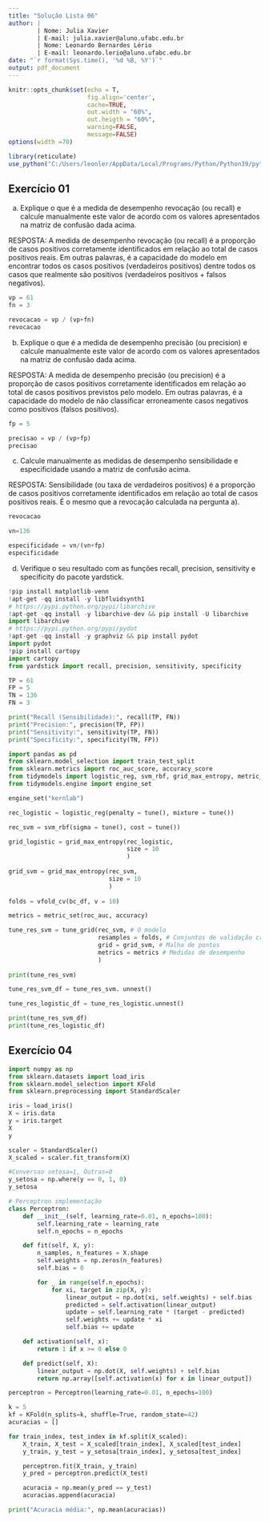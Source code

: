 ---
title: "Solução Lista 06"
author: |
        | Nome: Julia Xavier
        | E-mail: julia.xavier@aluno.ufabc.edu.br
        | Nome: Leonardo Bernardes Lério
        | E-mail: leonardo.lerio@aluno.ufabc.edu.br
date: "`r format(Sys.time(), '%d %B, %Y')`"
output: pdf_document
---

```{r setup, include=FALSE}
knitr::opts_chunk$set(echo = T,
                      fig.align='center',
                      cache=TRUE,
                      out.width = "60%",
                      out.heigth = "60%",
                      warning=FALSE,
                      message=FALSE)
options(width =70)

library(reticulate)
use_python("C:/Users/leonler/AppData/Local/Programs/Python/Python39/python.exe")
```

## Exercício 01
a) Explique o que é a medida de desempenho revocação (ou recall) e calcule manualmente este valor de
acordo com os valores apresentados na matriz de confusão dada acima.

RESPOSTA: A medida de desempenho revocação (ou recall) é a proporção de casos positivos corretamente identificados em relação ao total de casos positivos reais. Em outras palavras, é a capacidade do modelo em encontrar todos os casos positivos (verdadeiros positivos) dentre todos os casos que realmente são positivos (verdadeiros positivos + falsos negativos).
```{python}
vp = 61
fn = 3

revocacao = vp / (vp+fn)
revocacao
```

b) Explique o que é a medida de desempenho precisão (ou precision) e calcule manualmente este valor de
acordo com os valores apresentados na matriz de confusão dada acima.

RESPOSTA: A medida de desempenho precisão (ou precision) é a proporção de casos positivos corretamente identificados em relação ao total de casos positivos previstos pelo modelo. Em outras palavras, é a capacidade do modelo de não classificar erroneamente casos negativos como positivos (falsos positivos).

```{python}
fp = 5

precisao = vp / (vp+fp)
precisao
```

c) Calcule manualmente as medidas de desempenho sensibilidade e especificidade usando a matriz de confusão acima.

RESPOSTA: Sensibilidade (ou taxa de verdadeiros positivos) é a proporção de casos positivos corretamente identificados em relação ao total de casos positivos reais. É o mesmo que a revocação calculada na pergunta a).

```{python}
revocacao

vn=136

especificidade = vn/(vn+fp)
especificidade
```

d) Verifique o seu resultado com as funções recall, precision, sensitivity e specificity do pacote
yardstick.

```{python}
!pip install matplotlib-venn
!apt-get -qq install -y libfluidsynth1
# https://pypi.python.org/pypi/libarchive
!apt-get -qq install -y libarchive-dev && pip install -U libarchive
import libarchive
# https://pypi.python.org/pypi/pydot
!apt-get -qq install -y graphviz && pip install pydot
import pydot
!pip install cartopy
import cartopy
from yardstick import recall, precision, sensitivity, specificity

TP = 61
FP = 5
TN = 136
FN = 3

print("Recall (Sensibilidade):", recall(TP, FN))
print("Precision:", precision(TP, FP))
print("Sensitivity:", sensitivity(TP, FN))
print("Specificity:", specificity(TN, FP))

import pandas as pd
from sklearn.model_selection import train_test_split
from sklearn.metrics import roc_auc_score, accuracy_score
from tidymodels import logistic_reg, svm_rbf, grid_max_entropy, metric_set, vfold_cv, tune_grid
from tidymodels.engine import engine_set

engine_set("kernlab")

rec_logistic = logistic_reg(penalty = tune(), mixture = tune())

rec_svm = svm_rbf(sigma = tune(), cost = tune())

grid_logistic = grid_max_entropy(rec_logistic,
                                 size = 10
                                 )
                                 
grid_svm = grid_max_entropy(rec_svm,
                            size = 10
                            )
                            
folds = vfold_cv(bc_df, v = 10)

metrics = metric_set(roc_auc, accuracy)

tune_res_svm = tune_grid(rec_svm, # O modelo
                         resamples = folds, # Conjuntos de validação cruzada
                         grid = grid_svm, # Malha de pontos
                         metrics = metrics # Medidas de desempenho
                         )
                         
print(tune_res_svm)

tune_res_svm_df = tune_res_svm. unnest()

tune_res_logistic_df = tune_res_logistic.unnest()

print(tune_res_svm_df)
print(tune_res_logistic_df)
```

## Exercício 04
```{python}
import numpy as np
from sklearn.datasets import load_iris
from sklearn.model_selection import KFold
from sklearn.preprocessing import StandardScaler
```

```{python}
iris = load_iris()
X = iris.data
y = iris.target
X
y
```

```{python}
scaler = StandardScaler()
X_scaled = scaler.fit_transform(X)
```

```{python}
#Conversao setosa=1, Outras=0
y_setosa = np.where(y == 0, 1, 0)
y_setosa
```

```{python}
# Perceptron implementação
class Perceptron:
    def __init__(self, learning_rate=0.01, n_epochs=100):
        self.learning_rate = learning_rate
        self.n_epochs = n_epochs

    def fit(self, X, y):
        n_samples, n_features = X.shape
        self.weights = np.zeros(n_features)
        self.bias = 0

        for _ in range(self.n_epochs):
            for xi, target in zip(X, y):
                linear_output = np.dot(xi, self.weights) + self.bias
                predicted = self.activation(linear_output)
                update = self.learning_rate * (target - predicted)
                self.weights += update * xi
                self.bias += update

    def activation(self, x):
        return 1 if x >= 0 else 0

    def predict(self, X):
        linear_output = np.dot(X, self.weights) + self.bias
        return np.array([self.activation(x) for x in linear_output])

perceptron = Perceptron(learning_rate=0.01, n_epochs=100)
```

```{python}
k = 5
kf = KFold(n_splits=k, shuffle=True, random_state=42)
acuracias = []

for train_index, test_index in kf.split(X_scaled):
    X_train, X_test = X_scaled[train_index], X_scaled[test_index]
    y_train, y_test = y_setosa[train_index], y_setosa[test_index]

    perceptron.fit(X_train, y_train)
    y_pred = perceptron.predict(X_test)

    acuracia = np.mean(y_pred == y_test)
    acuracias.append(acuracia)
```

```{python}
print("Acuracia média:", np.mean(acuracias))
```
